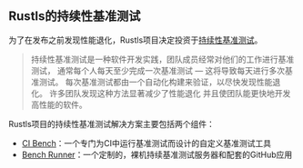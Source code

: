 ## Rustls的持续性基准测试
为了在发布之前发现性能退化，Rustls项目决定投资于[持续性基准测试][continuous benchmarking]。

> 持续性基准测试是一种软件开发实践，团队成员经常对他们的工作进行基准测试，
> 通常每个人每天至少完成一次基准测试 — 这将导致每天进行多次基准测试。
> 每次基准测试都由一个自动化构建来验证，以尽快发现性能退化。
> 许多团队发现这种方法显著减少了性能退化
> 并且使团队能更快地开发高性能的软件。

Rustls项目的持续性基准测试解决方案主要包括两个组件：
- [CI Bench][ci bench]：一个专门为CI中运行基准测试而设计的自定义基准测试工具
- [Bench Runner][rustls bench app]：一个定制的，裸机持续基准测试服务器和配套的GitHub应用

[continuous benchmarking]: /zh/docs/explanation/continuous-benchmarking/
[ci bench]: https://github.com/rustls/rustls/tree/main/ci-bench
[rustls bench app]: https://github.com/rustls/rustls-bench-app